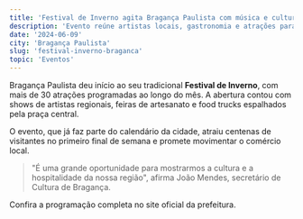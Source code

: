 ```yaml
---
title: 'Festival de Inverno agita Bragança Paulista com música e cultura'
description: 'Evento reúne artistas locais, gastronomia e atrações para toda a família.'
date: '2024-06-09'
city: 'Bragança Paulista'
slug: 'festival-inverno-braganca'
topic: 'Eventos'
---
```


Bragança Paulista deu início ao seu tradicional **Festival de Inverno**, com mais de 30 atrações programadas ao longo do mês. A abertura contou com shows de artistas regionais, feiras de artesanato e food trucks espalhados pela praça central.

O evento, que já faz parte do calendário da cidade, atraiu centenas de visitantes no primeiro final de semana e promete movimentar o comércio local.

> "É uma grande oportunidade para mostrarmos a cultura e a hospitalidade da nossa região", afirma João Mendes, secretário de Cultura de Bragança.

Confira a programação completa no site oficial da prefeitura.
